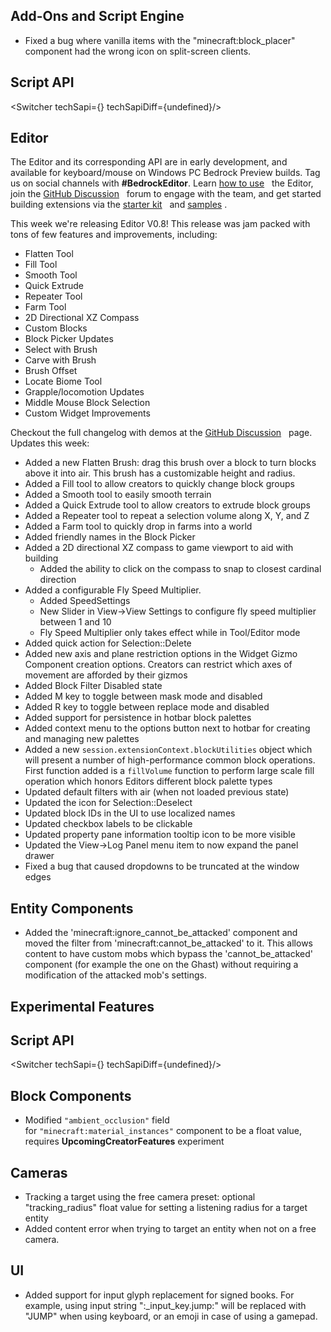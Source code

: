 



## Add-Ons and Script Engine

-   Fixed a bug where vanilla items with the "minecraft:block\_placer" component had the wrong icon on split-screen clients.


## **Script API**

<Switcher techSapi={<TechSapiStable/>} techSapiDiff={undefined}/>

## Editor

The Editor and its corresponding API are in early development, and available for keyboard/mouse on Windows PC Bedrock Preview builds. Tag us on social channels with **#BedrockEditor**. Learn [how to use](https://learn.microsoft.com/en-us/minecraft/creator/documents/editoroverview?view=minecraft-bedrock-stable)   the Editor, join the [GitHub Discussion](https://github.com/Mojang/minecraft-editor/discussions)   forum to engage with the team, and get started building extensions via the [starter kit](https://github.com/Mojang/minecraft-editor-extension-starter-kit)   and [samples](https://github.com/Mojang/minecraft-editor-extension-samples) .

This week we're releasing Editor V0.8! This release was jam packed with tons of few features and improvements, including:

-   Flatten Tool
-   Fill Tool
-   Smooth Tool
-   Quick Extrude
-   Repeater Tool
-   Farm Tool
-   2D Directional XZ Compass
-   Custom Blocks
-   Block Picker Updates
-   Select with Brush
-   Carve with Brush
-   Brush Offset
-   Locate Biome Tool
-   Grapple/locomotion Updates
-   Middle Mouse Block Selection
-   Custom Widget Improvements

Checkout the full changelog with demos at the [GitHub Discussion](https://github.com/Mojang/minecraft-editor/discussions)   page.  
Updates this week:

-   Added a new Flatten Brush: drag this brush over a block to turn blocks above it into air. This brush has a customizable height and radius.
-   Added a Fill tool to allow creators to quickly change block groups
-   Added a Smooth tool to easily smooth terrain
-   Added a Quick Extrude tool to allow creators to extrude block groups
-   Added a Repeater tool to repeat a selection volume along X, Y, and Z
-   Added a Farm tool to quickly drop in farms into a world
-   Added friendly names in the Block Picker
-   Added a 2D directional XZ compass to game viewport to aid with building
    -   Added the ability to click on the compass to snap to closest cardinal direction
-   Added a configurable Fly Speed Multiplier.  
    -   Added SpeedSettings
    -   New Slider in View-\>View Settings to configure fly speed multiplier between 1 and 10
    -   Fly Speed Multiplier only takes effect while in Tool/Editor mode
-   Added quick action for Selection::Delete
-   Added new axis and plane restriction options in the Widget Gizmo Component creation options. Creators can restrict which axes of movement are afforded by their gizmos
-   Added Block Filter Disabled state
-   Added M key to toggle between mask mode and disabled
-   Added R key to toggle between replace mode and disabled
-   Added support for persistence in hotbar block palettes
-   Added context menu to the options button next to hotbar for creating and managing new palettes
-   Added a new `session.extensionContext.blockUtilities` object which will present a number of high-performance common block operations. First function added is a `fillVolume` function to perform large scale fill operation which honors Editors different block palette types
-   Updated default filters with air (when not loaded previous state)
-   Updated the icon for Selection::Deselect
-   Updated block IDs in the UI to use localized names
-   Updated checkbox labels to be clickable
-   Updated property pane information tooltip icon to be more visible
-   Updated the View-\>Log Panel menu item to now expand the panel drawer
-   Fixed a bug that caused dropdowns to be truncated at the window edges

## Entity Components

-   Added the 'minecraft:ignore\_cannot\_be\_attacked' component and moved the filter from 'minecraft:cannot\_be\_attacked' to it. This allows content to have custom mobs which bypass the 'cannot\_be\_attacked' component (for example the one on the Ghast) without requiring a modification of the attacked mob's settings.




<h2 className="experimental_divider">Experimental Features</h2>





## **Script API**

<Switcher techSapi={<TechSapiExp/>} techSapiDiff={undefined}/>

## Block Components

-   Modified `"ambient_occlusion"` field for `"minecraft:material_instances"` component to be a float value, requires **UpcomingCreatorFeatures** experiment

## Cameras

-   Tracking a target using the free camera preset: optional "tracking\_radius" float value for setting a listening radius for a target entity
-   Added content error when trying to target an entity when not on a free camera.

## UI

-   Added support for input glyph replacement for signed books. For example, using input string ":\_input\_key.jump:" will be replaced with "JUMP" when using keyboard, or an emoji in case of using a gamepad.